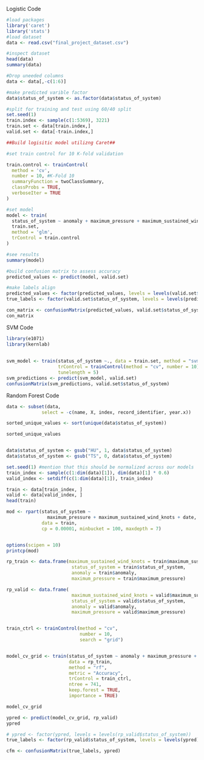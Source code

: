 
Logistic Code
```r
#load packages
library('caret')
library('stats')
#load dataset
data <- read.csv("final_project_dataset.csv")

#inspect dataset
head(data)
summary(data)

#Drop uneeded columns
data <- data[,-c(1:6)]

#make predicted varible factor
data$status_of_system <- as.factor(data$status_of_system)

#split for training and test using 60/40 split
set.seed(1)
train.index <- sample(c(1:5369), 3221)
train.set <- data[train.index,]
valid.set <- data[-train.index,]

##Build logisitic model utilizng Caret##

#set train control for 10 K-fold validation

train.control <- trainControl(
  method = 'cv',
  number = 10, #K-Fold 10
  summaryFunction = twoClassSummary,
  classProbs = TRUE,
  verboseIter = TRUE
)

#set model
model <- train(
  status_of_system ~ anomaly + maximum_pressure + maximum_sustained_wind_knots, #test all variables
  train.set,
  method = 'glm',
  trControl = train.control
)

#see results
summary(model)

#build confusion matrix to assess accuracy
predicted_values <- predict(model, valid.set)

#make labels align
predicted_values <- factor(predicted_values, levels = levels(valid.set$status_of_system))
true_labels <- factor(valid.set$status_of_system, levels = levels(predicted_values))

con_matrix <- confusionMatrix(predicted_values, valid.set$status_of_system)
con_matrix

```

SVM Code
```r
library(e1071)
library(kernlab)
 
 
svm_model <- train(status_of_system ~., data = train.set, method = "svmRadial",
                   trControl = trainControl(method = "cv", number = 10),
                   tunelength = 5)
svm_predictions <- predict(svm_model, valid.set)
confusionMatrix(svm_predictions, valid.set$status_of_system)
```


Random Forest Code
```r
data <- subset(data,
             select = -c(name, X, index, record_identifier, year.x))

sorted_unique_values <- sort(unique(data$status_of_system))

sorted_unique_values


data$status_of_system <- gsub("HU", 1, data$status_of_system)
data$status_of_system <- gsub("TS", 0, data$status_of_system)

set.seed(1) #mention that this should be normalized across our models
train_index <- sample(c(1:dim(data)[1]), dim(data)[1] * 0.6)
valid_index <- setdiff(c(1:dim(data)[1]), train_index)

train <- data[train_index, ]
valid <- data[valid_index, ]
head(train)

mod <- rpart(status_of_system ~
               maximum_pressure + maximum_sustained_wind_knots + date,
             data = train,
             cp = 0.00001, minbucket = 100, maxdepth = 7)


options(scipen = 10)
printcp(mod)

rp_train <- data.frame(maximum_sustained_wind_knots = train$maximum_sustained_wind_knots,
                        status_of_system = train$status_of_system,
                        anomaly = train$anomaly,
                        maximum_pressure = train$maximum_pressure)

rp_valid <- data.frame(
                        maximum_sustained_wind_knots = valid$maximum_sustained_wind_knots,
                        status_of_system = valid$status_of_system,
                        anomaly = valid$anomaly,
                        maximum_pressure = valid$maximum_pressure)


train_ctrl <- trainControl(method = "cv",
                           number = 10,
                           search = "grid")


model_cv_grid <- train(status_of_system ~ anomaly + maximum_pressure + maximum_sustained_wind_knots,
                       data = rp_train,
                       method = "rf",
                       metric = "Accuracy",
                       trControl = train_ctrl,
                       ntree = 741,
                       keep.forest = TRUE,
                       importance = TRUE)

model_cv_grid

ypred <- predict(model_cv_grid, rp_valid)
ypred

# ypred <- factor(ypred, levels = levels(rp_valid$status_of_system))
true_labels <- factor(rp_valid$status_of_system, levels = levels(ypred))

cfm <- confusionMatrix(true_labels, ypred)
```

